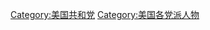 {{Commonscat|Politicians of the Republican Party (United States)}}
{{Catmore}}

[[Category:美国共和党|Category:美国共和党]]
[[Category:美国各党派人物|Category:美国各党派人物]]